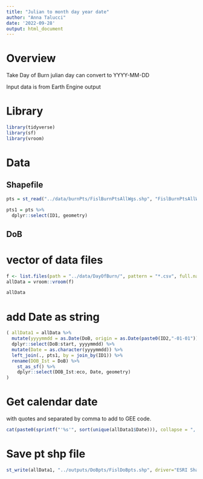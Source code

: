 ```yaml
---
title: "Julian to month day year date"
author: "Anna Talucci"
date: '2022-09-28'
output: html_document
---
```


# Overview
Take Day of Burn julian day can convert to YYYY-MM-DD

Input data is from Earth Engine output

# Library
```r
library(tidyverse)
library(sf)
library(vroom)
```


# Data
## Shapefile

```r
pts = st_read("../data/burnPts/FislBurnPtsAllWgs.shp", "FislBurnPtsAllWgs")
```
```r
pts1 = pts %>%
  dplyr::select(ID1, geometry)
```
## DoB
# vector of data files

```r
f <- list.files(path = "../data/DayOfBurn/", pattern = "*.csv", full.names = TRUE)
allData = vroom::vroom(f)
```

```r
allData
```



# add Date as string
```r
( allData1 = allData %>% 
  mutate(yyyymmdd = as.Date(DoB, origin = as.Date(paste0(ID2,"-01-01")))) %>%
  dplyr::select(DoB:start, yyyymmdd) %>%
  mutate(Date = as.character(yyyymmdd)) %>%
  left_join(., pts1, by = join_by(ID1)) %>%
  rename(DOB_Ist = DoB) %>%
    st_as_sf() %>%
    dplyr::select(DOB_Ist:eco, Date, geometry)
)
```



# Get calendar date
with quotes and separated by comma to add to GEE code.

```r
cat(paste0(sprintf("'%s'", sort(unique(allData1$Date))), collapse = ", "))
```

# Save pt shp file
```r
st_write(allData1, "../outputs/DoBpts/FislDoBpts.shp", driver="ESRI Shapefile")
```